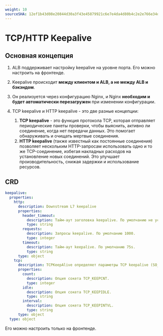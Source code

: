 ```yaml
---
weight: 10
sourceSHA: 12ef1b43d08e20844d30a3f43e45879921c6e7e4da4d80b4c2e2e766e34d5ab2
---
```


# TCP/HTTP Keepalive

## Основная концепция

1. ALB поддерживает настройку keepalive на уровне порта. Его можно настроить на фронтенде.

2. Keepalive происходит **между клиентом и ALB, а не между ALB и бэкэндом**.

3. Он реализуется через конфигурацию Nginx, и Nginx **необходим и будет автоматически перезагружен** при изменении конфигурации.

4. TCP keepalive и HTTP keepalive - это две разные концепции:
   1. **TCP keepalive** - это функция протокола TCP, которая отправляет периодические пакеты проверки, чтобы выяснить, активно ли соединение, когда нет передачи данных. Это помогает обнаруживать и очищать мертвые соединения.
   2. **HTTP keepalive** (также известный как постоянные соединения) позволяет нескольким HTTP-запросам использовать одно и то же TCP-соединение, избегая накладных расходов на установление новых соединений. Это улучшает производительность, снижая задержки и использование ресурсов.

## CRD

```yaml
keepalive:
  properties:
    http:
      description: Downstream L7 keepalive
      properties:
        header_timeout:
          description: Тайм-аут заголовка keepalive. По умолчанию не установлен.
          type: string
        requests:
          description: Запросы keepalive. По умолчанию 1000.
          type: integer
        timeout:
          description: Тайм-аут keepalive. По умолчанию 75s.
          type: string
      type: object
    tcp:
      description: TCPKeepAlive определяет параметры TCP keepalive (SO_KEEPALIVE)
      properties:
        count:
          description: Опция сокета TCP_KEEPCNT.
          type: integer
        idle:
          description: Опция сокета TCP_KEEPIDLE.
          type: string
        interval:
          description: Опция сокета TCP_KEEPINTVL.
          type: string
      type: object
  type: object
```

Его можно настроить только на фронтенде.
